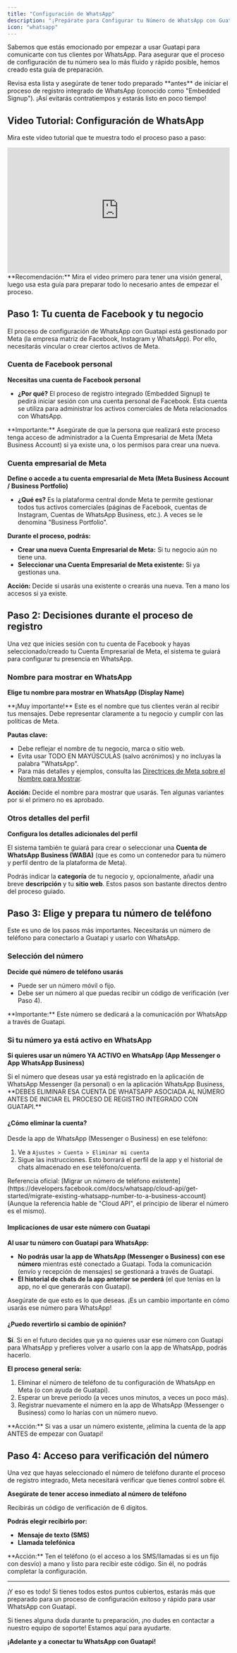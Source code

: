 ```yaml
---
title: "Configuración de WhatsApp"
description: "¡Prepárate para Configurar tu Número de WhatsApp con Guatapi! 🚀"
icon: "whatsapp"
---
```


Sabemos que estás emocionado por empezar a usar Guatapi para comunicarte con tus clientes por WhatsApp. Para asegurar que el proceso de configuración de tu número sea lo más fluido y rápido posible, hemos creado esta guía de preparación.

<Tip>
Revisa esta lista y asegúrate de tener todo preparado **antes** de iniciar el proceso de registro integrado de WhatsApp (conocido como "Embedded Signup"). ¡Así evitarás contratiempos y estarás listo en poco tiempo!
</Tip>

## Video Tutorial: Configuración de WhatsApp

Mira este video tutorial que te muestra todo el proceso paso a paso:

<Frame>
  <div style="position: relative; padding-bottom: 56.25%; height: 0;">
    <iframe 
      src="https://www.loom.com/embed/7b7c946ca46248e28a14ff5494d8ff9c?sid=1efc06b2-d498-449c-b802-25051748e927" 
      frameborder="0" 
      webkitallowfullscreen 
      mozallowfullscreen 
      allowfullscreen 
      style="position: absolute; top: 0; left: 0; width: 100%; height: 100%;">
    </iframe>
  </div>
</Frame>

<Info>
**Recomendación:** Mira el video primero para tener una visión general, luego usa esta guía para preparar todo lo necesario antes de empezar el proceso.
</Info>

## Paso 1: Tu cuenta de Facebook y tu negocio

El proceso de configuración de WhatsApp con Guatapi está gestionado por Meta (la empresa matriz de Facebook, Instagram y WhatsApp). Por ello, necesitarás vincular o crear ciertos activos de Meta.

### Cuenta de Facebook personal

<Check>**Necesitas una cuenta de Facebook personal**</Check>

- **¿Por qué?** El proceso de registro integrado (Embedded Signup) te pedirá iniciar sesión con una cuenta personal de Facebook. Esta cuenta se utiliza para administrar los activos comerciales de Meta relacionados con WhatsApp.

<Warning>
**Importante:** Asegúrate de que la persona que realizará este proceso tenga acceso de administrador a la Cuenta Empresarial de Meta (Meta Business Account) si ya existe una, o los permisos para crear una nueva.
</Warning>

### Cuenta empresarial de Meta

<Check>**Define o accede a tu cuenta empresarial de Meta (Meta Business Account / Business Portfolio)**</Check>

- **¿Qué es?** Es la plataforma central donde Meta te permite gestionar todos tus activos comerciales (páginas de Facebook, cuentas de Instagram, Cuentas de WhatsApp Business, etc.). A veces se le denomina "Business Portfolio".

**Durante el proceso, podrás:**
- **Crear una nueva Cuenta Empresarial de Meta:** Si tu negocio aún no tiene una.
- **Seleccionar una Cuenta Empresarial de Meta existente:** Si ya gestionas una.

**Acción:** Decide si usarás una existente o crearás una nueva. Ten a mano los accesos si ya existe.

## Paso 2: Decisiones durante el proceso de registro

Una vez que inicies sesión con tu cuenta de Facebook y hayas seleccionado/creado tu Cuenta Empresarial de Meta, el sistema te guiará para configurar tu presencia en WhatsApp.

### Nombre para mostrar en WhatsApp

<Check>**Elige tu nombre para mostrar en WhatsApp (Display Name)**</Check>

<Warning>
**¡Muy importante!** Este es el nombre que tus clientes verán al recibir tus mensajes. Debe representar claramente a tu negocio y cumplir con las políticas de Meta.
</Warning>

**Pautas clave:**
- Debe reflejar el nombre de tu negocio, marca o sitio web.
- Evita usar TODO EN MAYÚSCULAS (salvo acrónimos) y no incluyas la palabra "WhatsApp".
- Para más detalles y ejemplos, consulta las [Directrices de Meta sobre el Nombre para Mostrar](https://www.facebook.com/business/help/338047025165344).

**Acción:** Decide el nombre para mostrar que usarás. Ten algunas variantes por si el primero no es aprobado.

### Otros detalles del perfil

<Check>**Configura los detalles adicionales del perfil**</Check>

El sistema también te guiará para crear o seleccionar una **Cuenta de WhatsApp Business (WABA)** (que es como un contenedor para tu número y perfil dentro de la plataforma de Meta).

Podrás indicar la **categoría** de tu negocio y, opcionalmente, añadir una breve **descripción** y tu **sitio web**. Estos pasos son bastante directos dentro del proceso guiado.

## Paso 3: Elige y prepara tu número de teléfono

Este es uno de los pasos más importantes. Necesitarás un número de teléfono para conectarlo a Guatapi y usarlo con WhatsApp.

### Selección del número

<Check>**Decide qué número de teléfono usarás**</Check>

- Puede ser un número móvil o fijo.
- Debe ser un número al que puedas recibir un código de verificación (ver Paso 4).

<Info>
**Importante:** Este número se dedicará a la comunicación por WhatsApp a través de Guatapi.
</Info>

### Si tu número ya está activo en WhatsApp

<Check>**Si quieres usar un número YA ACTIVO en WhatsApp (App Messenger o App WhatsApp Business)**</Check>

<Warning>
Si el número que deseas usar ya está registrado en la aplicación de WhatsApp Messenger (la personal) o en la aplicación WhatsApp Business, **DEBES ELIMINAR ESA CUENTA DE WHATSAPP ASOCIADA AL NÚMERO ANTES DE INICIAR EL PROCESO DE REGISTRO INTEGRADO CON GUATAPI.**
</Warning>

#### ¿Cómo eliminar la cuenta?

Desde la app de WhatsApp (Messenger o Business) en ese teléfono:
1. Ve a `Ajustes > Cuenta > Eliminar mi cuenta`
2. Sigue las instrucciones. Esto borrará el perfil de la app y el historial de chats almacenado en ese teléfono/cuenta.

<Tip>
Referencia oficial: [Migrar un número de teléfono existente](https://developers.facebook.com/docs/whatsapp/cloud-api/get-started/migrate-existing-whatsapp-number-to-a-business-account) (Aunque la referencia hable de "Cloud API", el principio de liberar el número es el mismo).
</Tip>

#### Implicaciones de usar este número con Guatapi

**Al usar tu número con Guatapi para WhatsApp:**

- **No podrás usar la app de WhatsApp (Messenger o Business) con ese número** mientras esté conectado a Guatapi. Toda la comunicación (envío y recepción de mensajes) se gestionará a través de Guatapi.
- **El historial de chats de la app anterior se perderá** (el que tenías en la app, no el que generarás con Guatapi).

<Info>
Asegúrate de que esto es lo que deseas. ¡Es un cambio importante en cómo usarás ese número para WhatsApp!
</Info>

#### ¿Puedo revertirlo si cambio de opinión?

**Sí**. Si en el futuro decides que ya no quieres usar ese número con Guatapi para WhatsApp y prefieres volver a usarlo con la app de WhatsApp, podrás hacerlo.

**El proceso general sería:**
1. Eliminar el número de teléfono de tu configuración de WhatsApp en Meta (o con ayuda de Guatapi).
2. Esperar un breve periodo (a veces unos minutos, a veces un poco más).
3. Registrar nuevamente el número en la app de WhatsApp (Messenger o Business) como lo harías con un número nuevo.

<Warning>
**Acción:** Si vas a usar un número existente, ¡elimina la cuenta de la app ANTES de empezar con Guatapi!
</Warning>

## Paso 4: Acceso para verificación del número

Una vez que hayas seleccionado el número de teléfono durante el proceso de registro integrado, Meta necesitará verificar que tienes control sobre él.

<Check>**Asegúrate de tener acceso inmediato al número de teléfono**</Check>

Recibirás un código de verificación de 6 dígitos.

**Podrás elegir recibirlo por:**
- **Mensaje de texto (SMS)**
- **Llamada telefónica**

<Tip>
**Acción:** Ten el teléfono (o el acceso a los SMS/llamadas si es un fijo con desvío) a mano y listo para recibir este código. Sin él, no podrás completar la configuración.
</Tip>

---

¡Y eso es todo! Si tienes todos estos puntos cubiertos, estarás más que preparado para un proceso de configuración exitoso y rápido para usar WhatsApp con Guatapi.

<Info>
Si tienes alguna duda durante tu preparación, ¡no dudes en contactar a nuestro equipo de soporte! Estamos aquí para ayudarte.
</Info>

**¡Adelante y a conectar tu WhatsApp con Guatapi!**